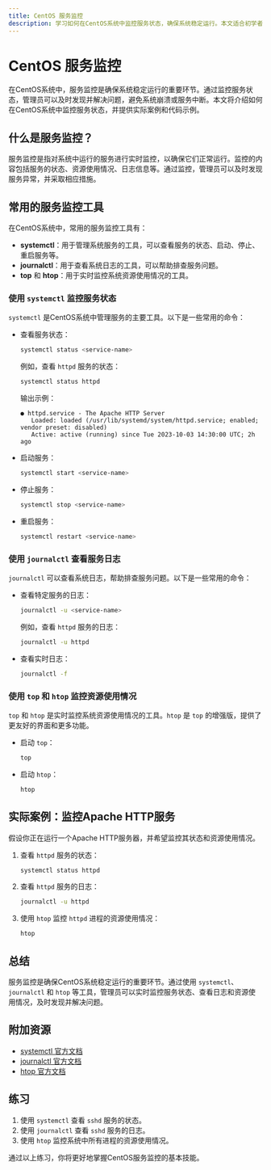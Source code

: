 ```yaml
---
title: CentOS 服务监控
description: 学习如何在CentOS系统中监控服务状态，确保系统稳定运行。本文适合初学者，涵盖基本概念、工具使用和实际案例。
---
```


# CentOS 服务监控

在CentOS系统中，服务监控是确保系统稳定运行的重要环节。通过监控服务状态，管理员可以及时发现并解决问题，避免系统崩溃或服务中断。本文将介绍如何在CentOS系统中监控服务状态，并提供实际案例和代码示例。

## 什么是服务监控？

服务监控是指对系统中运行的服务进行实时监控，以确保它们正常运行。监控的内容包括服务的状态、资源使用情况、日志信息等。通过监控，管理员可以及时发现服务异常，并采取相应措施。

## 常用的服务监控工具

在CentOS系统中，常用的服务监控工具有：

- **systemctl**：用于管理系统服务的工具，可以查看服务的状态、启动、停止、重启服务等。
- **journalctl**：用于查看系统日志的工具，可以帮助排查服务问题。
- **top** 和 **htop**：用于实时监控系统资源使用情况的工具。

### 使用 `systemctl` 监控服务状态

`systemctl` 是CentOS系统中管理服务的主要工具。以下是一些常用的命令：

- 查看服务状态：
  ```bash
  systemctl status <service-name>
  ```
  例如，查看 `httpd` 服务的状态：
  ```bash
  systemctl status httpd
  ```
  输出示例：
  ```
  ● httpd.service - The Apache HTTP Server
     Loaded: loaded (/usr/lib/systemd/system/httpd.service; enabled; vendor preset: disabled)
     Active: active (running) since Tue 2023-10-03 14:30:00 UTC; 2h ago
  ```

- 启动服务：
  ```bash
  systemctl start <service-name>
  ```

- 停止服务：
  ```bash
  systemctl stop <service-name>
  ```

- 重启服务：
  ```bash
  systemctl restart <service-name>
  ```

### 使用 `journalctl` 查看服务日志

`journalctl` 可以查看系统日志，帮助排查服务问题。以下是一些常用的命令：

- 查看特定服务的日志：
  ```bash
  journalctl -u <service-name>
  ```
  例如，查看 `httpd` 服务的日志：
  ```bash
  journalctl -u httpd
  ```

- 查看实时日志：
  ```bash
  journalctl -f
  ```

### 使用 `top` 和 `htop` 监控资源使用情况

`top` 和 `htop` 是实时监控系统资源使用情况的工具。`htop` 是 `top` 的增强版，提供了更友好的界面和更多功能。

- 启动 `top`：
  ```bash
  top
  ```

- 启动 `htop`：
  ```bash
  htop
  ```

## 实际案例：监控Apache HTTP服务

假设你正在运行一个Apache HTTP服务器，并希望监控其状态和资源使用情况。

1. 查看 `httpd` 服务的状态：
   ```bash
   systemctl status httpd
   ```

2. 查看 `httpd` 服务的日志：
   ```bash
   journalctl -u httpd
   ```

3. 使用 `htop` 监控 `httpd` 进程的资源使用情况：
   ```bash
   htop
   ```

## 总结

服务监控是确保CentOS系统稳定运行的重要环节。通过使用 `systemctl`、`journalctl` 和 `htop` 等工具，管理员可以实时监控服务状态、查看日志和资源使用情况，及时发现并解决问题。

## 附加资源

- [systemctl 官方文档](https://www.freedesktop.org/software/systemd/man/systemctl.html)
- [journalctl 官方文档](https://www.freedesktop.org/software/systemd/man/journalctl.html)
- [htop 官方文档](https://htop.dev/)

## 练习

1. 使用 `systemctl` 查看 `sshd` 服务的状态。
2. 使用 `journalctl` 查看 `sshd` 服务的日志。
3. 使用 `htop` 监控系统中所有进程的资源使用情况。

通过以上练习，你将更好地掌握CentOS服务监控的基本技能。